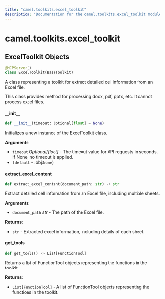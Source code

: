 ```yaml
---
title: "camel.toolkits.excel_toolkit"
description: "Documentation for the camel.toolkits.excel_toolkit module"
---
```


<a id="camel.toolkits.excel_toolkit"></a>

# camel.toolkits.excel\_toolkit

<a id="camel.toolkits.excel_toolkit.ExcelToolkit"></a>

## ExcelToolkit Objects

```python
@MCPServer()
class ExcelToolkit(BaseToolkit)
```

A class representing a toolkit for extract detailed cell information
from an Excel file.

This class provides method for processing docx, pdf, pptx, etc. It cannot
process excel files.

<a id="camel.toolkits.excel_toolkit.ExcelToolkit.__init__"></a>

#### \_\_init\_\_

```python
def __init__(timeout: Optional[float] = None)
```

Initializes a new instance of the ExcelToolkit class.

**Arguments**:

- `timeout` _Optional[float]_ - The timeout value for API requests
  in seconds. If None, no timeout is applied.
- `(default` - :obj:`None`)

<a id="camel.toolkits.excel_toolkit.ExcelToolkit.extract_excel_content"></a>

#### extract\_excel\_content

```python
def extract_excel_content(document_path: str) -> str
```

Extract detailed cell information from an Excel file, including
multiple sheets.

**Arguments**:

- `document_path` _str_ - The path of the Excel file.
  

**Returns**:

- `str` - Extracted excel information, including details of each sheet.

<a id="camel.toolkits.excel_toolkit.ExcelToolkit.get_tools"></a>

#### get\_tools

```python
def get_tools() -> List[FunctionTool]
```

Returns a list of FunctionTool objects representing the functions
in the toolkit.

**Returns**:

- `List[FunctionTool]` - A list of FunctionTool objects representing
  the functions in the toolkit.

